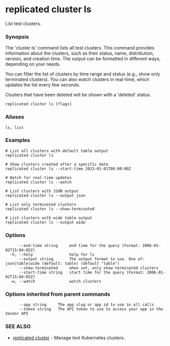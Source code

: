 # replicated cluster ls

List test clusters.

### Synopsis

The 'cluster ls' command lists all test clusters. This command provides information about the clusters, such as their status, name, distribution, version, and creation time. The output can be formatted in different ways, depending on your needs.

You can filter the list of clusters by time range and status (e.g., show only terminated clusters). You can also watch clusters in real-time, which updates the list every few seconds.

Clusters that have been deleted will be shown with a 'deleted' status.

```
replicated cluster ls [flags]
```

### Aliases

```
ls, list
```

### Examples

```
# List all clusters with default table output
replicated cluster ls

# Show clusters created after a specific date
replicated cluster ls --start-time 2023-01-01T00:00:00Z

# Watch for real-time updates
replicated cluster ls --watch

# List clusters with JSON output
replicated cluster ls --output json

# List only terminated clusters
replicated cluster ls --show-terminated

# List clusters with wide table output
replicated cluster ls --output wide
```

### Options

```
      --end-time string     end time for the query (Format: 2006-01-02T15:04:05Z)
  -h, --help                help for ls
      --output string       The output format to use. One of: json|table|wide (default: table) (default "table")
      --show-terminated     when set, only show terminated clusters
      --start-time string   start time for the query (Format: 2006-01-02T15:04:05Z)
  -w, --watch               watch clusters
```

### Options inherited from parent commands

```
      --app string     The app slug or app id to use in all calls
      --token string   The API token to use to access your app in the Vendor API
```

### SEE ALSO

* [replicated cluster](replicated-cli-cluster)	 - Manage test Kubernetes clusters.

